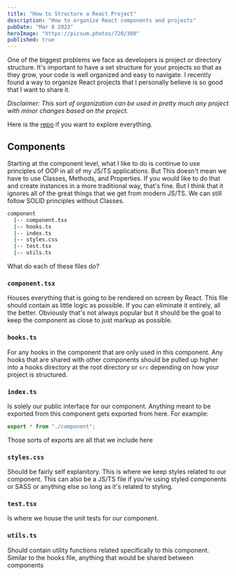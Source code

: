 ```yaml
---
title: "How to Structure a React Project"
description: "How to organize React components and projects"
pubDate: "Mar 8 2023"
heroImage: "https://picsum.photos/720/360"
published: true
---
```


One of the biggest problems we face as developers is project or directory structure. It's important to have a set structure for your projects so that as they grow, your code is well organized and easy to navigate. I recently found a way to organize React projects that I personally believe is so good that I want to share it.

_Disclaimer: This sort of organization can be used in pretty much any project with minor changes based on the project._

Here is the [repo](https://github.com/donhamiltoniii/how-to-structure-react-apps) if you want to explore everything.

## Components

Starting at the component level, what I like to do is continue to use principles of OOP in all of my JS/TS applications. But This doesn't mean we have to use Classes, Methods, and Properties. If you would like to do that and create instances in a more traditional way, that's fine. But I think that it ignores all of the great things that we get from modern JS/TS. We can still follow SOLID principles without Classes.

```bash
component
  |-- component.tsx
  |-- hooks.ts
  |-- index.ts
  |-- styles.css
  |-- test.tsx
  |-- utils.ts
```

What do each of these files do?

### `component.tsx`

Houses everything that is going to be rendered on screen by React. This file should contain as little logic as possible. If you can eliminate it entirely, all the better. Obviously that's not always popular but it should be the goal to keep the component as close to just markup as possible.

### `hooks.ts`

For any hooks in the component that are only used in this component. Any hooks that are shared with other components should be pulled up higher into a hooks directory at the root directory or `src` depending on how your project is structured.

### `index.ts`

Is solely our public interface for our component. Anything meant to be exported from this component gets exported from here. For example:

```typescript
export * from "./component";
```

Those sorts of exports are all that we include here

### `styles.css`

Should be fairly self explanitory. This is where we keep styles related to our component. This can also be a JS/TS file if you're using styled components or SASS or anything else so long as it's related to styling.

### `test.tsx`

Is where we house the unit tests for our component.

### `utils.ts`

Should contain utility functions related specifically to this component. Similar to the hooks file, anything that would be shared between components
